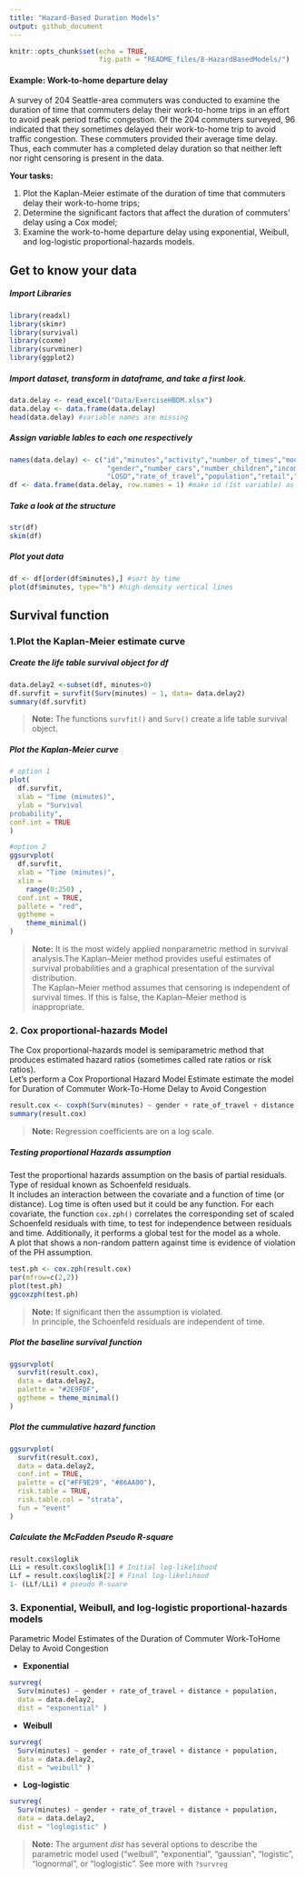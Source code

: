 ```yaml
---
title: "Hazard-Based Duration Models"
output: github_document
---
```


```r
knitr::opts_chunk$set(echo = TRUE,
                      fig.path = "README_files/8-HazardBasedModels/")
```

#### Example: Work-to-home departure delay

A survey of 204 Seattle-area commuters was conducted to examine the duration of time that commuters delay their work-to-home trips in an effort to avoid peak period traffic congestion. Of the 204 commuters surveyed, 96 indicated that they sometimes delayed their work-to-home trip to avoid traffic congestion. These commuters provided their average time delay. Thus, each commuter has a completed delay duration so that neither left nor right censoring is present in the data.

**Your tasks:**

1. Plot the Kaplan-Meier estimate of the duration of time that commuters delay
their work-to-home trips;
2. Determine the significant factors that affect the duration of commuters’ delay
using a Cox model;
3. Examine the work-to-home departure delay using exponential, Weibull, and
log-logistic proportional-hazards models.

## Get to know your data
##### Import Libraries

```r
library(readxl)
library(skimr)
library(survival)
library(coxme)
library(survminer)
library(ggplot2)
```

##### Import dataset, transform in dataframe, and take a first look.

```r
data.delay <- read_excel("Data/ExerciseHBDM.xlsx")
data.delay <- data.frame(data.delay)
head(data.delay) #variable names are missing
```

##### Assign variable lables to each one respectively
```r
names(data.delay) <- c("id","minutes","activity","number_of_times","mode","route","congested","age",
                        "gender","number_cars","number_children","income","flexible","distance",
                        "LOSD","rate_of_travel","population","retail","service","size") 
df <- data.frame(data.delay, row.names = 1) #make id (1st variable) as row name
```

##### Take a look at the structure
```r
str(df)
skim(df)
```

##### Plot yout data
```r
df <- df[order(df$minutes),] #sort by time
plot(df$minutes, type="h") #high-density vertical lines
```

## Survival function
### 1.Plot the Kaplan-Meier estimate curve
##### Create the life table survival object for df

```r
data.delay2 <-subset(df, minutes>0)
df.survfit = survfit(Surv(minutes) ~ 1, data= data.delay2)
summary(df.survfit)
```

>**Note:** The functions `survfit()` and `Surv()` create a life table survival object.

##### Plot the Kaplan-Meier curve

```r
# option 1
plot(
  df.survfit,
  xlab = "Time (minutes)",
  ylab = "Survival
probability",
conf.int = TRUE
)
```
```r
#option 2
ggsurvplot(
  df.survfit,
  xlab = "Time (minutes)",
  xlim =
    range(0:250) ,
  conf.int = TRUE,
  pallete = "red",
  ggtheme =
    theme_minimal()
)
```


> **Note:** It is the most widely applied nonparametric method in survival analysis.The Kaplan–Meier method provides useful estimates of survival probabilities and a graphical presentation of the survival distribution.  
The Kaplan–Meier method assumes that censoring is independent of survival times. If this is false, the Kaplan–Meier method is inappropriate.

### 2. Cox proportional-hazards Model  
The Cox proportional-hazards model is semiparametric method that produces estimated hazard ratios (sometimes called rate ratios or risk ratios).  
Let's perform a Cox Proportional Hazard Model Estimate estimate the model for Duration of Commuter Work-To-Home Delay to Avoid Congestion

```r
result.cox <- coxph(Surv(minutes) ~ gender + rate_of_travel + distance + population, data= data.delay2)
summary(result.cox)
```

> **Note:** Regression coefficients are on a log scale.

##### Testing proportional Hazards assumption  
Test the proportional hazards assumption on the basis of partial residuals. Type of residual known as Schoenfeld residuals.  
It includes an interaction between the covariate and a function of time (or distance). Log time is often used but it could be any function.
For each covariate, the function `cox.zph()` correlates the corresponding set of scaled Schoenfeld residuals with time, to test for independence between residuals and time. Additionally, it performs a global test for the model as a whole.  
A plot that shows a non-random pattern against time is evidence of violation of the PH assumption.  
```r
test.ph <- cox.zph(result.cox)
par(mfrow=c(2,2))
plot(test.ph)
ggcoxzph(test.ph)
```

> **Note:**  If significant then the assumption is violated.  
In principle, the Schoenfeld residuals are independent of time.


##### Plot the baseline survival function

```r
ggsurvplot(
  survfit(result.cox),
  data = data.delay2,
  palette = "#2E9FDF",
  ggtheme = theme_minimal()
)
```

##### Plot the cummulative hazard function

```r
ggsurvplot(
  survfit(result.cox),
  data = data.delay2,
  conf.int = TRUE,
  palette = c("#FF9E29", "#86AA00"),
  risk.table = TRUE,
  risk.table.col = "strata",
  fun = "event"
)
```

##### Calculate the McFadden Pseudo R-square

```r
result.cox$loglik
LLi = result.cox$loglik[1] # Initial log-likelihood
LLf = result.cox$loglik[2] # Final log-likelihood
1- (LLf/LLi) # pseudo R-suare
```


### 3. Exponential, Weibull, and log-logistic proportional-hazards models
Parametric Model Estimates of the Duration of Commuter Work-ToHome Delay to Avoid Congestion

* **Exponential**
```r
survreg(
  Surv(minutes) ~ gender + rate_of_travel + distance + population,
  data = data.delay2,
  dist = "exponential" )
```

* **Weibull**
```r
survreg(
  Surv(minutes) ~ gender + rate_of_travel + distance + population,
  data = data.delay2,
  dist = "weibull" )
```

* **Log-logistic**
```r
survreg(
  Surv(minutes) ~ gender + rate_of_travel + distance + population,
  data = data.delay2,
  dist = "loglogistic" ) 
```

>**Note:** The argument _dist_ has several options to describe the parametric model used ("weibull", "exponential", "gaussian", "logistic", "lognormal", or "loglogistic". See more with `?survreg`

